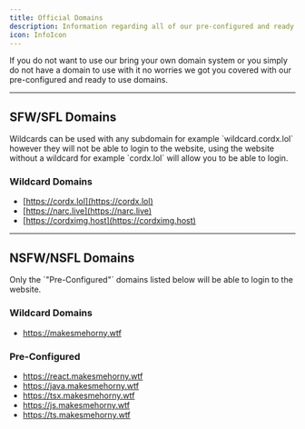 ```yaml
---
title: Official Domains
description: Information regarding all of our pre-configured and ready to use domains.
icon: InfoIcon
---
```


If you do not want to use our bring your own domain system or you simply do not have a domain to use with it no worries we got you covered with our pre-configured and ready to use domains.

---

## SFW/SFL Domains

<Callout title="NOTE" type="info">
    Wildcards can be used with any subdomain for example `wildcard.cordx.lol` however they will not be able to login to
    the website, using the website without a wildcard for example `cordx.lol` will allow you to be able to login.
</Callout>

### Wildcard Domains

-   [https://cordx.lol](https://cordx.lol)
-   [https://narc.live](https://narc.live)
-   [https://cordximg.host](https://cordximg.host)

---

## NSFW/NSFL Domains

<Callout title="NOTE" type="info">
    Only the `"Pre-Configured"` domains listed below will be able to login to the website.
</Callout>

### Wildcard Domains

-   https://makesmehorny.wtf

### Pre-Configured

-   https://react.makesmehorny.wtf
-   https://java.makesmehorny.wtf
-   https://tsx.makesmehorny.wtf
-   https://js.makesmehorny.wtf
-   https://ts.makesmehorny.wtf
